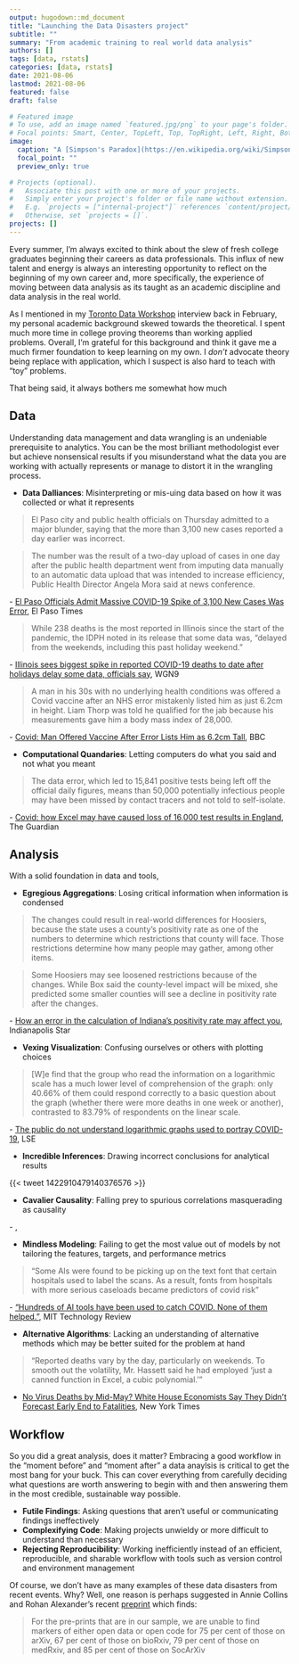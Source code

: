 ```yaml
---
output: hugodown::md_document
title: "Launching the Data Disasters project"
subtitle: ""
summary: "From academic training to real world data analysis"
authors: []
tags: [data, rstats]
categories: [data, rstats]
date: 2021-08-06
lastmod: 2021-08-06
featured: false
draft: false

# Featured image
# To use, add an image named `featured.jpg/png` to your page's folder.
# Focal points: Smart, Center, TopLeft, Top, TopRight, Left, Right, BottomLeft, Bottom, BottomRight.
image:
  caption: "A [Simpson's Paradox](https://en.wikipedia.org/wiki/Simpson%27s_paradox)-esque data disaster"
  focal_point: ""
  preview_only: true

# Projects (optional).
#   Associate this post with one or more of your projects.
#   Simply enter your project's folder or file name without extension.
#   E.g. `projects = ["internal-project"]` references `content/project/deep-learning/index.md`.
#   Otherwise, set `projects = []`.
projects: []
---
```


Every summer, I'm always excited to think about the slew of fresh college graduates beginning their careers as data professionals. This influx of new talent and energy is always an interesting opportunity to reflect on the beginning of my own career and, more specifically, the experience of moving between data analysis as its taught as an academic discipline and data analysis in the real world. 

As I mentioned in my [Toronto Data Workshop](https://www.youtube.com/watch?v=VP3BBZ7poc0) interview back in February, my personal academic background skewed towards the theoretical. I spent much more time in college proving theorems than working applied problems. Overall, I'm grateful for this background and think it gave me a much firmer foundation to keep learning on my own. I *don't* advocate theory being replace with application, which I suspect is also hard to teach with "toy" problems.

That being said, it always bothers me somewhat how much

## Data

Understanding data management and data wrangling is an undeniable prerequisite to analytics. You can be the most brilliant methodologist ever but achieve nonsensical results if you misunderstand what the data you are working with actually represents or manage to distort it in the wrangling process.

- **Data Dalliances**: Misinterpreting or mis-uing data based on how it was collected or what it represents 

> El Paso city and public health officials on Thursday admitted to a major blunder, saying that the more than 3,100 new cases reported a day earlier was incorrect.

> The number was the result of a two-day upload of cases in one day after the public health department went from imputing data manually to an automatic data upload that was intended to increase efficiency, Public Health Director Angela Mora said at news conference.

\- [El Paso Officials Admit Massive COVID-19 Spike of 3,100 New Cases Was Error](https://www.elpasotimes.com/story/news/health/2020/11/05/coronavirus-update-el-paso-covid-19-restrictions-shutdowns-curfew/6174493002/), El Paso Times 

> While 238 deaths is the most reported in Illinois since the start of the pandemic, the IDPH noted in its release that some data was, “delayed from the weekends, including this past holiday weekend.”

\- [Illinois sees biggest spike in reported COVID-19 deaths to date after holidays delay some data, officials say](https://wgntv.com/news/coronavirus/illinois-sees-biggest-spike-in-reported-covid-19-deaths-to-date-after-officials-say-holidays-delayed-some-data/), WGN9

> A man in his 30s with no underlying health conditions was offered a Covid vaccine after an NHS error mistakenly listed him as just 6.2cm in height. Liam Thorp was told he qualified for the jab because his measurements gave him a body mass index of 28,000.

\- [Covid: Man Offered Vaccine After Error Lists Him as 6.2cm Tall](https://data-disasters.netlify.app/references.html#ref-bbc_north_west_2021), BBC

- **Computational Quandaries**: Letting computers do what you said and not what you meant

> The data error, which led to 15,841 positive tests being left off the official daily figures, means than 50,000 potentially infectious people may have been missed by contact tracers and not told to self-isolate.

\- [Covid: how Excel may have caused loss of 16,000 test results in England](https://www.theguardian.com/politics/2020/oct/05/how-excel-may-have-caused-loss-of-16000-covid-tests-in-england), The Guardian

## Analysis 

With a solid foundation in data and tools, 

- **Egregious Aggregations**: Losing critical information when information is condensed

> The changes could result in real-world differences for Hoosiers, because the state uses a county’s positivity rate as one of the numbers to determine which restrictions that county will face. Those restrictions determine how many people may gather, among other items.

> Some Hoosiers may see loosened restrictions because of the changes. While Box said the county-level impact will be mixed, she predicted some smaller counties will see a decline in positivity rate after the changes.

\- [How an error in the calculation of Indiana's positivity rate may affect you](https://www.indystar.com/story/news/health/2020/12/23/covid-indiana-positivity-rate-error-corrected-dec-30/4013741001/), Indianapolis Star

- **Vexing Visualization**: Confusing ourselves or others with plotting choices

> [W]e find that the group who read the information on a logarithmic scale has a much lower level of comprehension of the graph: only 40.66% of them could respond correctly to a basic question about the graph (whether there were more deaths in one week or another), contrasted to 83.79% of respondents on the linear scale.

\- [The public do not understand logarithmic graphs used to portray COVID-19](https://blogs.lse.ac.uk/covid19/2020/05/19/the-public-doesnt-understand-logarithmic-graphs-often-used-to-portray-covid-19/), LSE

- **Incredible Inferences**: Drawing incorrect conclusions for analytical results

{{< tweet 1422910479140376576 >}}

- **Cavalier Causality**: Falling prey to spurious correlations masquerading as causality 

>

\- [](https://journals.lww.com/jhypertension/Fulltext/2021/04000/Evaluating_sources_of_bias_in_observational.28.aspx), 

- **Mindless Modeling**: Failing to get the most value out of models by not tailoring the features, targets, and performance metrics 

> "Some AIs were found to be picking up on the text font that certain hospitals used to label the scans. As a result, fonts from hospitals with more serious caseloads became predictors of covid risk"

\- ["Hundreds of AI tools have been used to catch COVID. None of them helped."](https://www.technologyreview.com/2021/07/30/1030329/machine-learning-ai-failed-covid-hospital-diagnosis-pandemic/), MIT Technology Review

- **Alternative Algorithms**: Lacking an understanding of alternative methods which may be better suited for the problem at hand

> "Reported deaths vary by the day, particularly on weekends. To smooth out the volatility, Mr. Hassett said he had employed 'just a canned function in Excel, a cubic polynomial.'"

- [No Virus Deaths by Mid-May? White House Economists Say They Didn’t Forecast Early End to Fatalities](https://www.nytimes.com/2020/05/06/business/coronavirus-white-house-economists.html), New York Times

## Workflow 

So you did a great analysis, does it matter? Embracing a good workflow in the "moment before" and "moment after" a data anaylsis is critical to get the most bang for your buck. This can cover everything from carefully deciding what questions are worth answering to begin with and then answering them in the most credible, sustainable way possible.

- **Futile Findings**: Asking questions that aren't useful or communicating findings ineffectively
- **Complexifying Code**: Making projects unwieldy or more difficult to understand than necessary
- **Rejecting Reproducibility**: Working inefficiently instead of an efficient, reproducible, and sharable workflow with tools such as version control and environment management

Of course, we don't have as many examples of these data disasters from recent events. Why? Well, one reason is perhaps suggested in Annie Collins and Rohan Alexander's recent [preprint](https://arxiv.org/abs/2107.10724) which finds:

> For the pre-prints that are in our sample, we are unable to find markers of either open data or open code for 75 per cent of those on arXiv, 67 per cent of those on bioRxiv, 79 per cent of those on medRxiv, and 85 per cent of those on SocArXiv

